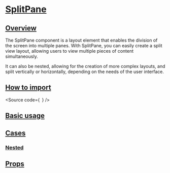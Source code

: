 

<Meta of={Stories} />

# [SplitPane](#splitpane)

## [Overview](#overview)

The SplitPane component is a layout element that enables the division of the screen into multiple panes.
With SplitPane, you can easily create a split view layout, allowing users to view multiple pieces of content simultaneously.

It can also be nested, allowing for the creation of more complex layouts, and split vertically or horizontally, depending on the needs of the user interface.

## [How to import](#how-to-import)

<Source
  code={`
`}
/>

## [Basic usage](#basic-usage)

<Canvas of={Stories.Base} />

## [Cases](#cases)

### [Nested](#nested)

<Canvas of={CaseStories.Nested} />

## [Props](#props)

<ArgTypes of={Stories} />
